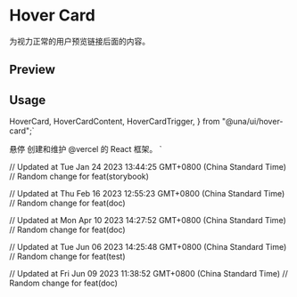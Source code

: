 

<Meta of={HoverCardStories} />

<RadixPrimitiveDocsButton name='hover-card' />

# Hover Card

为视力正常的用户预览链接后面的内容。

## Preview

<Canvas of={HoverCardStories.Default} />

## Usage

  HoverCard,
  HoverCardContent,
  HoverCardTrigger,
} from "@una/ui/hover-card";`

  <HoverCardTrigger>悬停</HoverCardTrigger>
  <HoverCardContent>
    创建和维护 @vercel 的 React 框架。
  </HoverCardContent>
</HoverCard>`

<Source code={importCode} language='ts' dark />
<Source code={usageCode} language='tsx' dark />

// Updated at Tue Jan 24 2023 13:44:25 GMT+0800 (China Standard Time)
// Random change for feat(storybook)

// Updated at Thu Feb 16 2023 12:55:23 GMT+0800 (China Standard Time)
// Random change for feat(doc)

// Updated at Mon Apr 10 2023 14:27:52 GMT+0800 (China Standard Time)
// Random change for feat(doc)

// Updated at Tue Jun 06 2023 14:25:48 GMT+0800 (China Standard Time)
// Random change for feat(test)

// Updated at Fri Jun 09 2023 11:38:52 GMT+0800 (China Standard Time)
// Random change for feat(doc)
